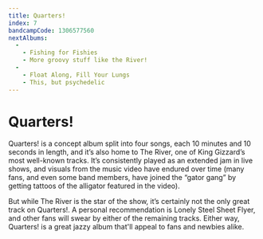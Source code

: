 ```yaml
---
title: Quarters!
index: 7
bandcampCode: 1306577560
nextAlbums:
  - 
    - Fishing for Fishies
    - More groovy stuff like the River!
  -
    - Float Along, Fill Your Lungs
    - This, but psychedelic
---
```


# Quarters!

Quarters! is a concept album split into four songs, each 10 minutes and 10 seconds in length, and it’s also home to The River, one of King Gizzard’s most well-known tracks. It’s consistently played as an extended jam in live shows, and visuals from the music video have endured over time (many fans, and even some band members, have joined the “gator gang” by getting tattoos of the alligator featured in the video).

But while The River is the star of the show, it’s certainly not the only great track on Quarters!. A personal recommendation is Lonely Steel Sheet Flyer, and other fans will swear by either of the remaining tracks. Either way, Quarters! is a great jazzy album that'll appeal to fans and newbies alike.
